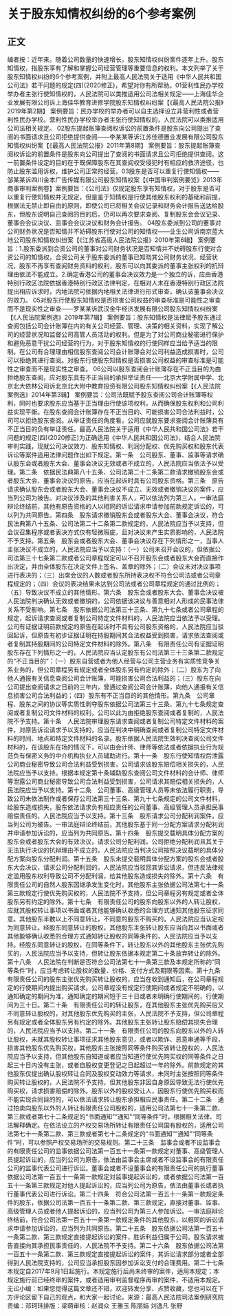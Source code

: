 # 关于股东知情权纠纷的6个参考案例
## 正文
编者按：近年来，随着公司数量的快速增长，股东知情权纠纷案件逐年上升。股东知情权，指股东享有了解和掌握公司经营管理等重要信息的权利。本文列举了关于股东知情权纠纷的6个参考案例，并附上最高人民法院关于适用《中华人民共和国公司法》若干问题的规定(四)(2020修正)，希望对你有所帮助。01营利性民办学校举办者主张行使知情权的，人民法院可以类推适用公司法相关规定——上海佳华企业发展有限公司诉上海佳华教育进修学院股东知情权纠纷案【《最高人民法院公报》2019年第2期】 案例要旨：民办学校的举办者可以自主选择设立非营利性或者营利性民办学校。营利性民办学校举办者主张行使知情权的，人民法院可以类推适用公司法相关规定。 02股东提起账簿查阅权诉讼的前置条件是股东向公司提出了查阅的书面请求且公司拒绝提供查阅——李某某等诉江苏佳德置业发展有限公司股东知情权纠纷案【《最高人民法院公报》2011年第8期】 案例要旨：股东提起账簿查阅权诉讼的前置条件是股东向公司提出了查阅的书面请求且公司拒绝提供查阅。这一前置条件设定的目的在于既保障股东在其查阅权受侵犯时有相应的救济途径，也防止股东滥用诉权，维护公司正常的经营。03股东是否可以重复行使知情权——邹某某诉四川金本广告传媒有限公司股东知情权案【《中国审判案例要览》2013年商事审判案例卷】案例要旨：《公司法》仅规定股东享有知情权，对于股东是否可以重复行使知情权并无规定，但是鉴于知情权是行使其他股东权利的基础和前提，根据法无禁止即自由的原则，即使公司已将相关会议记录和财务会计报告送达给股东，但股东说明自己查阅的目的后，仍可以再次要求查阅、复制股东会会议记录、董事会会议决议、监事会会议决议和财务会计报告。 04股东委派到公司的董事对公司财务状况是否知情并不妨碍股东行使对公司的知情权——业生公司诉南京蓝大地公司股东知情权纠纷案【《江苏省高级人民法院公报》2010年第6辑】 案例要旨：1.股东委派到合资公司的董事对公司财务状况是否知情并不妨碍股东行使对合资公司的知情权，合资公司关于股东委派的董事已知晓其公司财务状况、经营状况，股东不再享有查阅财务资料的权利，股东可以向其委派的董事主张权利的抗辩理由依法不能成立。2.确定香港公司的董事会决议效力是一个独立的诉，应由香港特别行政区法院依据香港特别行政区法律判定，在相对人未在香港特别行政区法院提出相应诉求时，内地法院可依据内地相关法律进行形式审查，确认该董事会决议的效力。 05对股东行使股东知情权是否损害公司权益的审查标准是可能性之审查而不是现实性之审查——罗某某诉武汉金牛经济发展有限公司股东知情权纠纷案【《人民法院案例选》2019年第7辑】 案例要旨：股东知情权是法律赋予股东通过查阅包括公司会计账簿在内的有关公司经营、管理、决策的相关资料，实现了解公司的经营状况和监督公司高管人员活动的权利。但是为了对公司商业秘密进行保护和避免恶意干扰公司经营的行为，对于股东知情权的行使同样应当给予适当的限制。在公司有合理理由相信股东查阅公司会计账簿会对公司利益造成损害时，公司可以拒绝其进行查阅。对股东行使股东知情权是否损害公司权益的审查标准是可能性之审查而不是现实性之审查。 06公司以股东查阅会计账簿存在不正当目的为由拒绝股东查阅，应对股东具有不正当目的承担举证责任——北京大学附属中学、北京北大依林公司诉北京北大附中教育投资有限公司股东知情权纠纷案【《人民法院案例选》2014年第3辑】 案例要旨：公司法既赋予股东查阅公司会计账簿等权利，同时也要求股东应当基于正当理由行使该项权利，从而确保股东权利和公司利益实现平衡。在股东查阅会计账簿存在不正当目的、可能损害公司合法利益时，公司可以拒绝股东查阅。从举证责任的角度看，公司应就股东要求查阅会计账簿具有不正当目的负有举证责任。最高人民法院关于适用《中华人民共和国公司法》若干问题的规定(四)(2020修正)为正确适用《中华人民共和国公司法》，结合人民法院审判实践，现就公司决议效力、股东知情权、利润分配权、优先购买权和股东代表诉讼等案件适用法律问题作出如下规定。第一条　公司股东、董事、监事等请求确认股东会或者股东大会、董事会决议无效或者不成立的，人民法院应当依法予以受理。第二条　依据民法典第八十五条、公司法第二十二条第二款请求撤销股东会或者股东大会、董事会决议的原告，应当在起诉时具有公司股东资格。第三条　原告请求确认股东会或者股东大会、董事会决议不成立、无效或者撤销决议的案件，应当列公司为被告。对决议涉及的其他利害关系人，可以依法列为第三人。一审法庭辩论终结前，其他有原告资格的人以相同的诉讼请求申请参加前款规定诉讼的，可以列为共同原告。第四条　股东请求撤销股东会或者股东大会、董事会决议，符合民法典第八十五条、公司法第二十二条第二款规定的，人民法院应当予以支持，但会议召集程序或者表决方式仅有轻微瑕疵，且对决议未产生实质影响的，人民法院不予支持。第五条　股东会或者股东大会、董事会决议存在下列情形之一，当事人主张决议不成立的，人民法院应当予以支持：（一）公司未召开会议的，但依据公司法第三十七条第二款或者公司章程规定可以不召开股东会或者股东大会而直接作出决定，并由全体股东在决定文件上签名、盖章的除外；（二）会议未对决议事项进行表决的；（三）出席会议的人数或者股东所持表决权不符合公司法或者公司章程规定的；（四）会议的表决结果未达到公司法或者公司章程规定的通过比例的；（五）导致决议不成立的其他情形。第六条　股东会或者股东大会、董事会决议被人民法院判决确认无效或者撤销的，公司依据该决议与善意相对人形成的民事法律关系不受影响。第七条　股东依据公司法第三十三条、第九十七条或者公司章程的规定，起诉请求查阅或者复制公司特定文件材料的，人民法院应当依法予以受理。公司有证据证明前款规定的原告在起诉时不具有公司股东资格的，人民法院应当驳回起诉，但原告有初步证据证明在持股期间其合法权益受到损害，请求依法查阅或者复制其持股期间的公司特定文件材料的除外。第八条　有限责任公司有证据证明股东存在下列情形之一的，人民法院应当认定股东有公司法第三十三条第二款规定的“不正当目的”：（一）股东自营或者为他人经营与公司主营业务有实质性竞争关系业务的，但公司章程另有规定或者全体股东另有约定的除外；（二）股东为了向他人通报有关信息查阅公司会计账簿，可能损害公司合法利益的；（三）股东在向公司提出查阅请求之日前的三年内，曾通过查阅公司会计账簿，向他人通报有关信息损害公司合法利益的；（四）股东有不正当目的的其他情形。第九条　公司章程、股东之间的协议等实质性剥夺股东依据公司法第三十三条、第九十七条规定查阅或者复制公司文件材料的权利，公司以此为由拒绝股东查阅或者复制的，人民法院不予支持。第十条　人民法院审理股东请求查阅或者复制公司特定文件材料的案件，对原告诉讼请求予以支持的，应当在判决中明确查阅或者复制公司特定文件材料的时间、地点和特定文件材料的名录。股东依据人民法院生效判决查阅公司文件材料的，在该股东在场的情况下，可以由会计师、律师等依法或者依据执业行为规范负有保密义务的中介机构执业人员辅助进行。第十一条　股东行使知情权后泄露公司商业秘密导致公司合法利益受到损害，公司请求该股东赔偿相关损失的，人民法院应当予以支持。根据本规定第十条辅助股东查阅公司文件材料的会计师、律师等泄露公司商业秘密导致公司合法利益受到损害，公司请求其赔偿相关损失的，人民法院应当予以支持。第十二条　公司董事、高级管理人员等未依法履行职责，导致公司未依法制作或者保存公司法第三十三条、第九十七条规定的公司文件材料，给股东造成损失，股东依法请求负有相应责任的公司董事、高级管理人员承担民事赔偿责任的，人民法院应当予以支持。第十三条　股东请求公司分配利润案件，应当列公司为被告。一审法庭辩论终结前，其他股东基于同一分配方案请求分配利润并申请参加诉讼的，应当列为共同原告。第十四条　股东提交载明具体分配方案的股东会或者股东大会的有效决议，请求公司分配利润，公司拒绝分配利润且其关于无法执行决议的抗辩理由不成立的，人民法院应当判决公司按照决议载明的具体分配方案向股东分配利润。第十五条　股东未提交载明具体分配方案的股东会或者股东大会决议，请求公司分配利润的，人民法院应当驳回其诉讼请求，但违反法律规定滥用股东权利导致公司不分配利润，给其他股东造成损失的除外。第十六条　有限责任公司的自然人股东因继承发生变化时，其他股东主张依据公司法第七十一条第三款规定行使优先购买权的，人民法院不予支持，但公司章程另有规定或者全体股东另有约定的除外。第十七条　有限责任公司的股东向股东以外的人转让股权，应就其股权转让事项以书面或者其他能够确认收悉的合理方式通知其他股东征求同意。其他股东半数以上不同意转让，不同意的股东不购买的，人民法院应当认定视为同意转让。经股东同意转让的股权，其他股东主张转让股东应当向其以书面或者其他能够确认收悉的合理方式通知转让股权的同等条件的，人民法院应当予以支持。经股东同意转让的股权，在同等条件下，转让股东以外的其他股东主张优先购买的，人民法院应当予以支持，但转让股东依据本规定第二十条放弃转让的除外。第十八条　人民法院在判断是否符合公司法第七十一条第三款及本规定所称的“同等条件”时，应当考虑转让股权的数量、价格、支付方式及期限等因素。第十九条　有限责任公司的股东主张优先购买转让股权的，应当在收到通知后，在公司章程规定的行使期间内提出购买请求。公司章程没有规定行使期间或者规定不明确的，以通知确定的期间为准，通知确定的期间短于三十日或者未明确行使期间的，行使期间为三十日。第二十条　有限责任公司的转让股东，在其他股东主张优先购买后又不同意转让股权的，对其他股东优先购买的主张，人民法院不予支持，但公司章程另有规定或者全体股东另有约定的除外。其他股东主张转让股东赔偿其损失合理的，人民法院应当予以支持。第二十一条　有限责任公司的股东向股东以外的人转让股权，未就其股权转让事项征求其他股东意见，或者以欺诈、恶意串通等手段，损害其他股东优先购买权，其他股东主张按照同等条件购买该转让股权的，人民法院应当予以支持，但其他股东自知道或者应当知道行使优先购买权的同等条件之日起三十日内没有主张，或者自股权变更登记之日起超过一年的除外。前款规定的其他股东仅提出确认股权转让合同及股权变动效力等请求，未同时主张按照同等条件购买转让股权的，人民法院不予支持，但其他股东非因自身原因导致无法行使优先购买权，请求损害赔偿的除外。股东以外的股权受让人，因股东行使优先购买权而不能实现合同目的的，可以依法请求转让股东承担相应民事责任。第二十二条　通过拍卖向股东以外的人转让有限责任公司股权的，适用公司法第七十一条第二款、第三款或者第七十二条规定的“书面通知”“通知”“同等条件”时，根据相关法律、司法解释确定。在依法设立的产权交易场所转让有限责任公司国有股权的，适用公司法第七十一条第二款、第三款或者第七十二条规定的“书面通知”“通知”“同等条件”时，可以参照产权交易场所的交易规则。第二十三条　监事会或者不设监事会的有限责任公司的监事依据公司法第一百五十一条第一款规定对董事、高级管理人员提起诉讼的，应当列公司为原告，依法由监事会主席或者不设监事会的有限责任公司的监事代表公司进行诉讼。董事会或者不设董事会的有限责任公司的执行董事依据公司法第一百五十一条第一款规定对监事提起诉讼的，或者依据公司法第一百五十一条第三款规定对他人提起诉讼的，应当列公司为原告，依法由董事长或者执行董事代表公司进行诉讼。第二十四条　符合公司法第一百五十一条第一款规定条件的股东，依据公司法第一百五十一条第二款、第三款规定，直接对董事、监事、高级管理人员或者他人提起诉讼的，应当列公司为第三人参加诉讼。一审法庭辩论终结前，符合公司法第一百五十一条第一款规定条件的其他股东，以相同的诉讼请求申请参加诉讼的，应当列为共同原告。第二十五条　股东依据公司法第一百五十一条第二款、第三款规定直接提起诉讼的案件，胜诉利益归属于公司。股东请求被告直接向其承担民事责任的，人民法院不予支持。第二十六条　股东依据公司法第一百五十一条第二款、第三款规定直接提起诉讼的案件，其诉讼请求部分或者全部得到人民法院支持的，公司应当承担股东因参加诉讼支付的合理费用。第二十七条　本规定自2017年9月1日起施行。本规定施行后尚未终审的案件，适用本规定；本规定施行前已经终审的案件，或者适用审判监督程序再审的案件，不适用本规定。无讼小编：如果您觉得这篇文章还不错，欢迎转发分享、点赞收藏，您也可以在下方评论区留下自己的观点，和大家一起讨论。来源：最高人民法院司法案例研究院责编：邓珂玮排版：梁萌审核：赵润众 王雅玉 陈丽娟 刘逸凡 张野